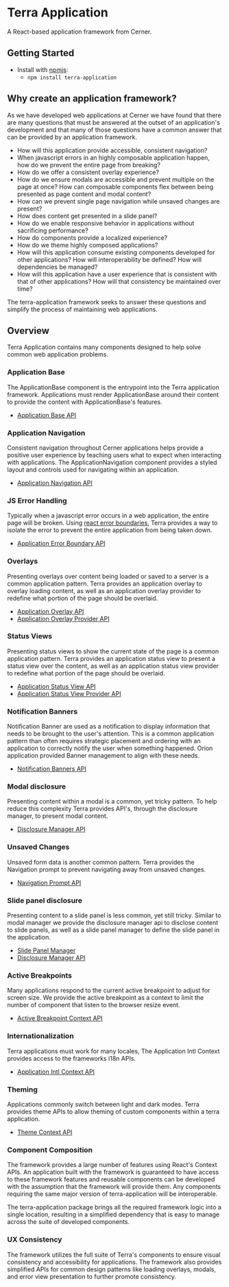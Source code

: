 
<Badge />

# Terra Application

A React-based application framework from Cerner.

## Getting Started

- Install with [npmjs](https://www.npmjs.com):
  - `npm install terra-application`

## Why create an application framework?

As we have developed web applications at Cerner we have found that there are many questions that must be answered at the outset of an application's development and that many of those questions have a common answer that can be provided by an application framework.

- How will this application provide accessible, consistent navigation?
- When javascript errors in an highly composable application happen, how do we prevent the entire page from breaking?
- How do we offer a consistent overlay experience?
- How do we ensure modals are accessible and prevent multiple on the page at once? How can composable components flex between being presented as page content and modal content?
- How can we prevent single page navigation while unsaved changes are present?
- How does content get presented in a slide panel?
- How do we enable responsive behavior in applications without sacrificing performance?
- How do components provide a localized experience?
- How do we theme highly composed applications?
- How will this application consume existing components developed for other applications? How will interoperability be defined? How will dependencies be managed?
- How will this application have a user experience that is consistent with that of other applications? How will that consistency be maintained over time?

The terra-application framework seeks to answer these questions and simplify the process of maintaining web applications.

## Overview

Terra Application contains many components designed to help solve common web application problems.

### Application Base

The ApplicationBase component is the entrypoint into the Terra application framework. Applications must render ApplicationBase around their content to provide the content with ApplicationBase's features.

- [Application Base API](/application/terra-application/components/application-base)

### Application Navigation

Consistent navigation throughout Cerner applications helps provide a positive user experience by teaching users what to expect when interacting with applications. The ApplicationNavigation component provides a styled layout and controls used for navigating within an application.

- [Application Navigation API](/application/terra-application/components/application-navigation)

### JS Error Handling

Typically when a javascript error occurs in a web application, the entire page will be broken. Using [react error boundaries](https://reactjs.org/docs/error-boundaries.html), Terra provides a way to isolate the error to prevent the entire application from being taken down.

- [Application Error Boundary API](/application/terra-application/components/application-error-boundary)

### Overlays

Presenting overlays over content being loaded or saved to a server is a common application pattern. Terra provides an application overlay to overlay loading content, as well as an application overlay provider to redefine what portion of the page should be overlaid.

- [Application Overlay API](/application/terra-application/components/application-loading-overlay)
- [Application Overlay Provider API](/application/terra-application/components/application-loading-overlay-provider)

### Status Views

Presenting status views to show the current state of the page is a common application pattern. Terra provides an application status view to present a status view over the content, as well as an application status view provider to redefine what portion of the page should be overlaid.

- [Application Status View API](/application/terra-application/components/application-status-overlay)
- [Application Status View Provider API](/application/terra-application/components/application-status-overlay-provider)

### Notification Banners

Notification Banner are used as a notification to display information that needs to be brought to the user's attention. This is a common application pattern than often requires strategic placement and ordering with an application to correctly notify the user when something happened. Orion application provided Banner management to align with these needs.

- [Notification Banners API](/application/terra-application/components/notification-banner)

### Modal disclosure

Presenting content within a modal is a common, yet tricky pattern. To help reduce this complexity Terra provides API's, through the disclosure manager, to present modal content.

- [Disclosure Manager API](/application/terra-application/contexts/disclosure-manager-context)

### Unsaved Changes

Unsaved form data is another common pattern. Terra provides the Navigation prompt to prevent navigating away from unsaved changes.

- [Navigation Prompt API](/application/terra-application/components/navigation-prompt)

### Slide panel disclosure

Presenting content to a slide panel is less common, yet still tricky. Similar to modal manager we provide the disclosure manager api to disclose content to slide panels, as well as a slide panel manager to define the slide panel in the application.

- [Slide Panel Manager](/application/terra-application/components/slide-panel-manager)
- [Disclosure Manager API](/application/terra-application/contexts/disclosure-manager-context)

### Active Breakpoints

Many applications respond to the current active breakpoint to adjust for screen size. We provide the active breakpoint as a context to limit the number of component that listen to the browser resize event.

- [Active Breakpoint Context API](/application/terra-application/contexts/active-breakpoint-context)

### Internationalization

Terra applications must work for many locales, The Application Intl Context provides access to the frameworks i18n APIs.

- [Application Intl Context API](/application/terra-application/contexts/application-intl-context)

### Theming

Applications commonly switch between light and dark modes. Terra provides theme APIs to allow theming of custom components within a terra application.

- [Theme Context API](/application/terra-application/contexts/theme-context)

### Component Composition

The framework provides a large number of features using React's Context APIs. An application built with the framework is guaranteed to have access to these framework features and reusable components can be developed with the assumption that the framework will provide them. Any components requiring the same major version of terra-application will be interoperable.

The terra-application package brings all the required framework logic into a single location, resulting in a simplified dependency that is easy to manage across the suite of developed components.

### UX Consistency

The framework utilizes the full suite of Terra's components to ensure visual consistency and accessibility for applications. The framework also provides simplified APIs for common design patterns like loading overlays, modals, and error view presentation to further promote consistency.
